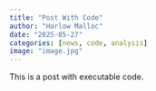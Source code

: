 ```yaml
---
title: "Post With Code"
author: "Harlow Malloc"
date: "2025-05-27"
categories: [news, code, analysis]
image: "image.jpg"
---
```


This is a post with executable code.
